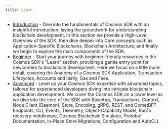 ```yaml
---
title: Learn
---
```

* [Introduction](/docs/sdk/next/intro/00-overview) - Dive into the fundamentals of Cosmos SDK with an insightful introduction,
  laying the groundwork for understanding blockchain development. In this section we provide a High-Level Overview of the SDK, then dive deeper into Core concepts such as Application-Specific Blockchains, Blockchain Architecture, and finally we begin to explore the main components of the SDK.
* [Beginner](/docs/sdk/next/beginner/00-app-anatomy) - Start your journey with beginner-friendly resources in the Cosmos SDK's "Learn"
  section, providing a gentle entry point for newcomers to blockchain development. Here we focus on a little more detail, covering the Anatomy of a Cosmos SDK Application, Transaction Lifecycles, Accounts and lastly, Gas and Fees.
* [Advanced](/docs/sdk/next/advanced/00-baseapp) - Level up your Cosmos SDK expertise with advanced topics, tailored for experienced
  developers diving into intricate blockchain application development. We cover the Cosmos SDK on a lower level as we dive into the core of the SDK with BaseApp, Transactions, Context, Node Client (Daemon), Store, Encoding, gRPC, REST, and CometBFT Endpoints, CLI, Events, Telemetry, Object-Capability Model, RunTx recovery middleware, Cosmos Blockchain Simulator, Protobuf Documentation, In-Place Store Migrations, Configuration and AutoCLI.

